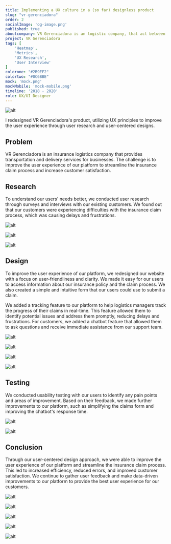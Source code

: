 ```yaml
---
title: Implementing a UX culture in a (so far) designless product
slug: "vr-gerenciadora"
order: 2
socialImage: 'og-image.png'
published: true
aboutcompany: VR Gerenciadora is an logistic company, that act between a delivery company and an ensurance company.
project: VR Gerenciadora 
tags: [
    'Heatmap',
    'Metrics',
    'UX Research',
    'User Interview'
]
colorone: "#2B9EF2"
colortwo: "#0C6BBE"
mock: 'mock.png'
mockMobile: 'mock-mobile.png'
timeline: '2018 - 2020'
role: UX/UI Designer
---
```

![alt](delivery-truck.jpg)

<p class="text">I redesigned VR Gerenciadora's product, utilizing UX principles to improve the user experience through user research and user-centered designs.</p>

## Problem

<p class="text">VR Gerenciadora is an insurance logistics company that provides transportation and delivery services for businesses. The challenge is to improve the user experience of our platform to streamline the insurance claim process and increase customer satisfaction.</p>

## Research

<p class="text">To understand our users' needs better, we conducted user research through surveys and interviews with our existing customers. We found out that our customers were experiencing difficulties with the insurance claim process, which was causing delays and frustrations.</p>

![alt](whiteboard3.jpg)

<div class="gallery gallery-narrow">

![alt](whiteboard1.jpg)

![alt](whiteboard2.jpg)

</div>

## Design

<p class="text">To improve the user experience of our platform, we redesigned our website with a focus on user-friendliness and clarity. We made it easy for our users to access information about our insurance policy and the claim process. We also created a simple and intuitive form that our users could use to submit a claim.</p>
<p class="text">We added a tracking feature to our platform to help logistics managers track the progress of their claims in real-time. This feature allowed them to identify potential issues and address them promptly, reducing delays and frustrations. For customers, we added a chatbot feature that allowed them to ask questions and receive immediate assistance from our support team.</p>

<div class="gallery">

![alt](sistema3.png)

![alt](sistema4.png)

</div>

<div class="gallery">

![alt](sistema1.png)

![alt](sistema2.png)

</div>

## Testing

<p class="text">We conducted usability testing with our users to identify any pain points and areas of improvement. Based on their feedback, we made further improvements to our platform, such as simplifying the claims form and improving the chatbot's response time.</p>

<div class="gallery">

![alt](monitoramento1.png)

![alt](monitoramento2.png)

</div>

## Conclusion

<p class="text">Through our user-centered design approach, we were able to improve the user experience of our platform and streamline the insurance claim process. This led to increased efficiency, reduced errors, and improved customer satisfaction. We continue to gather user feedback and make data-driven improvements to our platform to provide the best user experience for our customers.</p>

<div class="gallery">

![alt](cadastro-e-consulta1.png)

![alt](cadastro-e-consulta2.png)

</div>

<div class="gallery">

![alt](cadastro-e-consulta3.png)

![alt](cadastro-e-consulta4.png)

![alt](cadastro-e-consulta5.png)

</div>